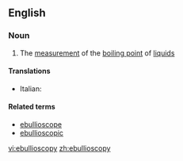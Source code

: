 ==English==

===Noun===
{{en-noun|-}}

# {{physics}} The [[measurement]] of the [[boiling point]] of [[liquid]]s

====Translations====
{{trans-top}}
* Italian: {{t-|it|ebullioscopia|f}}
{{trans-mid}}
{{trans-bottom}}

====Related terms====
* [[ebullioscope]]
* [[ebullioscopic]]

[[vi:ebullioscopy]]
[[zh:ebullioscopy]]